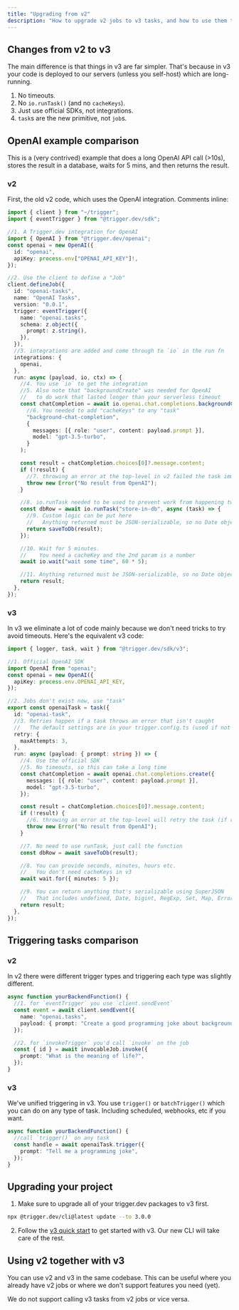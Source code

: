 ```yaml
---
title: "Upgrading from v2"
description: "How to upgrade v2 jobs to v3 tasks, and how to use them together."
---
```


## Changes from v2 to v3

The main difference is that things in v3 are far simpler. That's because in v3 your code is deployed to our servers (unless you self-host) which are long-running.

1. No timeouts.
2. No `io.runTask()` (and no `cacheKeys`).
3. Just use official SDKs, not integrations.
4. `task`s are the new primitive, not `job`s.

## OpenAI example comparison

This is a (very contrived) example that does a long OpenAI API call (>10s), stores the result in a database, waits for 5 mins, and then returns the result.

### v2

First, the old v2 code, which uses the OpenAI integration. Comments inline:

```ts v2 OpenAI task
import { client } from "~/trigger";
import { eventTrigger } from "@trigger.dev/sdk";

//1. A Trigger.dev integration for OpenAI
import { OpenAI } from "@trigger.dev/openai";
const openai = new OpenAI({
  id: "openai",
  apiKey: process.env["OPENAI_API_KEY"]!,
});

//2. Use the client to define a "Job"
client.defineJob({
  id: "openai-tasks",
  name: "OpenAI Tasks",
  version: "0.0.1",
  trigger: eventTrigger({
    name: "openai.tasks",
    schema: z.object({
      prompt: z.string(),
    }),
  }),
  //3. integrations are added and come through to `io` in the run fn
  integrations: {
    openai,
  },
  run: async (payload, io, ctx) => {
    //4. You use `io` to get the integration
    //5. Also note that "backgroundCreate" was needed for OpenAI
    //   to do work that lasted longer than your serverless timeout
    const chatCompletion = await io.openai.chat.completions.backgroundCreate(
      //6. You needed to add "cacheKeys" to any "task"
      "background-chat-completion",
      {
        messages: [{ role: "user", content: payload.prompt }],
        model: "gpt-3.5-turbo",
      }
    );

    const result = chatCompletion.choices[0]?.message.content;
    if (!result) {
      //7. throwing an error at the top-level in v2 failed the task immediately
      throw new Error("No result from OpenAI");
    }

    //8. io.runTask needed to be used to prevent work from happening twice
    const dbRow = await io.runTask("store-in-db", async (task) => {
      //9. Custom logic can be put here
      //   Anything returned must be JSON-serializable, so no Date objects etc.
      return saveToDb(result);
    });

    //10. Wait for 5 minutes.
    //    You need a cacheKey and the 2nd param is a number
    await io.wait("wait some time", 60 * 5);

    //11. Anything returned must be JSON-serializable, so no Date objects etc.
    return result;
  },
});
```

### v3

In v3 we eliminate a lot of code mainly because we don't need tricks to try avoid timeouts. Here's the equivalent v3 code:

```ts v3 OpenAI task
import { logger, task, wait } from "@trigger.dev/sdk/v3";

//1. Official OpenAI SDK
import OpenAI from "openai";
const openai = new OpenAI({
  apiKey: process.env.OPENAI_API_KEY,
});

//2. Jobs don't exist now, use "task"
export const openaiTask = task({
  id: "openai-task",
  //3. Retries happen if a task throws an error that isn't caught
  //   The default settings are in your trigger.config.ts (used if not overriden here)
  retry: {
    maxAttempts: 3,
  },
  run: async (payload: { prompt: string }) => {
    //4. Use the official SDK
    //5. No timeouts, so this can take a long time
    const chatCompletion = await openai.chat.completions.create({
      messages: [{ role: "user", content: payload.prompt }],
      model: "gpt-3.5-turbo",
    });

    const result = chatCompletion.choices[0]?.message.content;
    if (!result) {
      //6. throwing an error at the top-level will retry the task (if retries are enabled)
      throw new Error("No result from OpenAI");
    }

    //7. No need to use runTask, just call the function
    const dbRow = await saveToDb(result);

    //8. You can provide seconds, minutes, hours etc.
    //   You don't need cacheKeys in v3
    await wait.for({ minutes: 5 });

    //9. You can return anything that's serializable using SuperJSON
    //   That includes undefined, Date, bigint, RegExp, Set, Map, Error and URL.
    return result;
  },
});
```

## Triggering tasks comparison

### v2

In v2 there were different trigger types and triggering each type was slightly different.

```ts v2 triggering
async function yourBackendFunction() {
  //1. for `eventTrigger` you use `client.sendEvent`
  const event = await client.sendEvent({
    name: "openai.tasks",
    payload: { prompt: "Create a good programming joke about background jobs" },
  });

  //2. for `invokeTrigger` you'd call `invoke` on the job
  const { id } = await invocableJob.invoke({
    prompt: "What is the meaning of life?",
  });
}
```

### v3

We've unified triggering in v3. You use `trigger()` or `batchTrigger()` which you can do on any type of task. Including scheduled, webhooks, etc if you want.

```ts v3 triggering
async function yourBackendFunction() {
  //call `trigger()` on any task
  const handle = await openaiTask.trigger({
    prompt: "Tell me a programming joke",
  });
}
```

## Upgrading your project

1. Make sure to upgrade all of your trigger.dev packages to v3 first.

```bash
npx @trigger.dev/cli@latest update --to 3.0.0
```

2. Follow the [v3 quick start](/quick-start) to get started with v3. Our new CLI will take care of the rest.

## Using v2 together with v3

You can use v2 and v3 in the same codebase. This can be useful where you already have v2 jobs or where we don't support features you need (yet).

<Note>We do not support calling v3 tasks from v2 jobs or vice versa.</Note>
